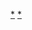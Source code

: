 {{Navbox
|name= 客家民系
|state = {{{state|autocollapse}}}
|title = [[客家民系]]
|basestyle =
|titlestyle = background: #F5DEB3
|liststyle = border: 1px solid #FFFFFF;
|image =
|group1= [[客家史]]
|list1 = [[宁化县|宁化]][[石壁村|石壁]] - [[土客冲突]] - [[太平天国]] - [[公司共和國]]（[[蘭芳共和國]]） - [[客家基因族谱]]
|group2= [[客家文化]]
|list2 = [[客家话]] - [[客家山歌]]  - [[梅州客家山歌劇]] - [[客家大戲]] - [[罗香林]] - [[客家八音]] - [[广东汉乐]] - [[汉剧 (客家)|汉剧]] - [[客家流行音乐]] - [[客家蓝衫]] - [[天穿日]] - [[六虎牌]] - [[渡台悲歌]] - [[客家习俗]] - [[客家人的生产生活用具]]
|group3= [[客家菜]]
|list3 = [[酿豆腐]] - [[梅菜扣肉]] - [[腌面|-{zh-hans:腌面;zh-tw:醃麵;zh-hk:醃麪;}-]]与[[三及第汤]] - [[盐焗鸡]] - [[娘酒鸡]] - [[客家小炒]] - [[客家面|-{zh-hans:客家面;zh-tw:客家麵;zh-hk:客家麪;}-]] - [[客家娘酒]] - [[擂茶]] - [[艾粄]] - [[发粄]] - [[味酵粄]] - [[萝卜粄]] - [[茶粄]] - [[簸箕粄]] - [[米篩目|老鼠粉]] - [[粄條]] - [[閩西八大乾]] - [[薑絲大腸]]
|group4= [[围龙屋|客家民居]]
|list4 = [[花萼楼]] - [[荣槐楼]] - [[棣华围]] - [[磐安围]] - 土楼群（[[田螺坑土楼群|田螺坑]]、[[高北土楼群|高北]]、[[洪坑土楼群|洪坑]]、[[河坑土楼群|河坑]]）
|group5= [[客家地区|主要分布地区]]
|list5 = [[广东]]（[[梅州市|梅州]]、[[河源市|河源]]、[[惠州市|惠州]]、[[韶关市|韶关]]、[[陸河縣|陆河]]、[[深圳市|深圳]]） - [[福建]]（[[龙岩市|龙岩]]、[[三明市|三明]]） -  [[江西]]（[[赣州市|赣州]]、[[銅鼓县|銅鼓]]） - [[湖南]]（[[攸縣]]、[[桂东县|桂东]]、[[汝城县|汝城]]、[[炎陵县|炎陵]]、[[茶陵县|茶陵]]、[[平江县|平江]]、[[瀏陽縣|瀏陽]]）- [[廣西]]（[[賀州市|賀州]]、[[贵港市|贵港]]、[[北海市|北海]]、[[欽州市|欽州]]、[[玉林市|玉林]]、[[防城港市|防城]]） - [[海南客家人|海南]] - [[四川客家人|四川]] - [[重庆客家人|重庆]] - [[陝西客家人|陝西]] - [[浙江客家人|浙江]] - [[香港原居民|香港]] - [[客家裔臺灣人|臺湾]]（[[桃园市|桃园]]、[[新竹市]]、[[新竹县]]、[[苗栗縣]]、[[六堆]]（[[屏东縣]]、[[高雄市|高雄]]）、[[台中市|台中]]、[[南投縣|南投]]、[[花蓮縣|花蓮]]、[[臺東縣|臺東]]、[[崙背鄉|崙背]]、[[福佬客]]） - [[艾族|越南]] - [[馬來西亞華人#客家人|馬來西亞]]（[[怡保]] - [[吉隆坡]] - [[亚庇]]） - [[印度尼西亞華人#客家話|印度尼西亞]] - [[新加坡華人#客家人|新加坡]]
}}
<noinclude>
[[Category:客家|*]]
[[Category:汉族民系|*]]
</noinclude>